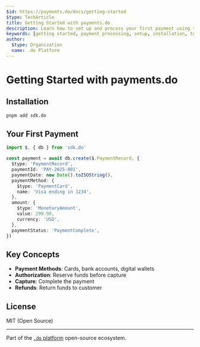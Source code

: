 ```yaml
---
$id: https://payments.do/docs/getting-started
$type: TechArticle
title: Getting Started with payments.do
description: Learn how to set up and process your first payment using the payments.do framework.
keywords: [getting started, payment processing, setup, installation, tutorial]
author:
  $type: Organization
  name: .do Platform
---
```


# Getting Started with payments.do

## Installation

```bash
pnpm add sdk.do
```

## Your First Payment

```typescript
import $, { db } from 'sdk.do'

const payment = await db.create($.PaymentRecord, {
  $type: 'PaymentRecord',
  paymentId: 'PAY-2025-001',
  paymentDate: new Date().toISOString(),
  paymentMethod: {
    $type: 'PaymentCard',
    name: 'Visa ending in 1234',
  },
  amount: {
    $type: 'MonetaryAmount',
    value: 299.99,
    currency: 'USD',
  },
  paymentStatus: 'PaymentComplete',
})
```

## Key Concepts

- **Payment Methods**: Cards, bank accounts, digital wallets
- **Authorization**: Reserve funds before capture
- **Capture**: Complete the payment
- **Refunds**: Return funds to customer

## License

MIT (Open Source)

---

Part of the [`.do` platform](https://github.com/dot-do/platform) open-source ecosystem.
